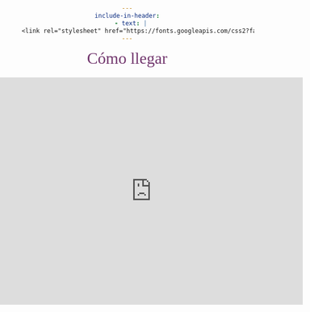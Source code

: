 ```yaml
---
include-in-header:
  - text: |
      <link rel="stylesheet" href="https://fonts.googleapis.com/css2?family=Special+Elite&display=swap">
---
```


<style>
body {
  background-image: url("images/cream.jpg");
  background-size: cover;
  background-position: center;
  background-attachment: fixed;
  margin: 0;
  padding: 0;
  text-align: center;
  min-height: 100vh;
  width: 100%;
  overflow-x: hidden;
  font-family: "Special Elite", system-ui;
  font-weight: 400;
  font-style: normal;
  position: absolute;
}
</style>

<!-- Bottom Section (Google Maps, no background image) -->
<div class="body">
  <span style="color: #72376E; font-family: Special Elite; font-size: 32px;">Cómo llegar</span><br><br>
  <iframe 
    src="https://www.google.com/maps/embed?pb=!1m18!1m12!1m3!1d3074.4432201949353!2d-0.32411722425411466!3d39.594697105260884!2m3!1f0!2f0!3f0!3m2!1i1024!2i768!4f13.1!3m3!1m2!1s0xd6040ec8c555941%3A0xe4e5f9078eff9391!2sCartuja%20de%20Ara%20Christi!5e0!3m2!1ses!2ses!4v1737885071252!5m2!1ses!2ses&maptype=satellite" 
    width="600" 
    height="450" 
    frameborder="0" 
    style="border:0;" 
    allowfullscreen>
  </iframe>
</div>
